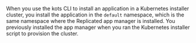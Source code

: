 When you use the kots CLI to install an application in a Kubernetes installer cluster, you install the application in the `default` namespace, which is the same namespace where the Replicated app manager is installed. You previously installed the app manager when you ran the Kubernetes installer script to provision the cluster.